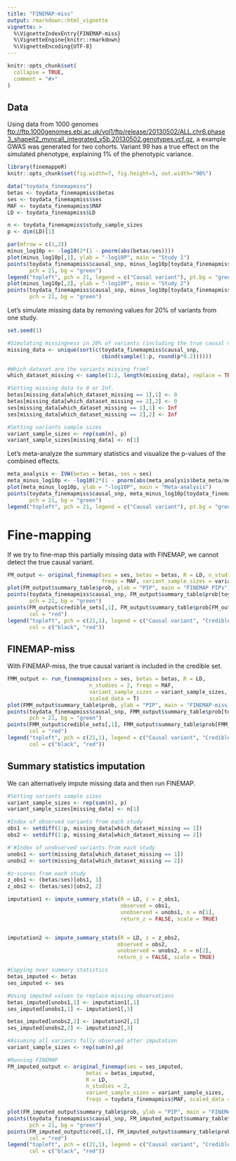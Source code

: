 ```yaml
---
title: "FINEMAP-miss"
output: rmarkdown::html_vignette
vignette: >
  %\VignetteIndexEntry{FINEMAP-miss}
  %\VignetteEngine{knitr::rmarkdown}
  %\VignetteEncoding{UTF-8}
---
```


```r
knitr::opts_chunk$set(
  collapse = TRUE,
  comment = "#>"
)
```

## Data
Using data from 1000 genomes <ftp://ftp.1000genomes.ebi.ac.uk/vol1/ftp/release/20130502/ALL.chr6.phase3_shapeit2_mvncall_integrated_v5b.20130502.genotypes.vcf.gz>, a example GWAS was generated for two cohorts. Variant 99 has a true effect on the simulated phenotype, explaining 1\% of the phenotypic variance. 

```r
library(finemappeR)
knitr::opts_chunk$set(fig.width=7, fig.height=5, out.width="90%")
```

```r
data("toydata_finemapmiss")
betas <- toydata_finemapmiss$betas
ses <- toydata_finemapmiss$ses
MAF <- toydata_finemapmiss$MAF
LD <- toydata_finemapmiss$LD

n <- toydata_finemapmiss$study_sample_sizes
p <- dim(LD)[1]

par(mfrow = c(1,2))
minus_log10p <- -log10(2*(1 - pnorm(abs(betas/ses))))
plot(minus_log10p[,1], ylab = "-log10P", main = "Study 1")
points(toydata_finemapmiss$causal_snp, minus_log10p[toydata_finemapmiss$causal_snp,1],
       pch = 21, bg = "green")
legend("topleft", pch = 21, legend = c("Causal variant"), pt.bg = "green")
plot(minus_log10p[,2], ylab = "-log10P", main = "Study 2")
points(toydata_finemapmiss$causal_snp, minus_log10p[toydata_finemapmiss$causal_snp,2],
       pch = 21, bg = "green")

```

Let's simulate missing data by removing values for 20\% of variants from one study.


```r
set.seed(1)

#Simulating missingness in 20% of variants (including the true causal variant)
missing_data <- unique(sort(c(toydata_finemapmiss$causal_snp,
                              cbind(sample(1:p, round(p*0.2))))))

#Which dataset are the variants missing from?
which_dataset_missing <- sample(1:2, length(missing_data), replace = TRUE)

#Setting missing data to 0 or Inf.
betas[missing_data[which_dataset_missing == 1],1] <- 0
betas[missing_data[which_dataset_missing == 2],2] <- 0
ses[missing_data[which_dataset_missing == 1],1] <- Inf
ses[missing_data[which_dataset_missing == 2],2] <- Inf

#Setting variants sample sizes
variant_sample_sizes <- rep(sum(n), p)
variant_sample_sizes[missing_data] <- n[1]
```

Let's meta-analyze the summary statistics and visualize the p-values of the combined effects.
```r
meta_analysis <- IVW(betas = betas, ses = ses)
meta_minus_log10p <- -log10(2*(1 - pnorm(abs(meta_analysis$beta_meta/meta_analysis$se_meta))))
plot(meta_minus_log10p, ylab = "-log10P", main = "Meta-analysis")
points(toydata_finemapmiss$causal_snp, meta_minus_log10p[toydata_finemapmiss$causal_snp],
       pch = 21, bg = "green")
legend("topleft", pch = 21, legend = c("Causal variant"), pt.bg = "green")
```

# Fine-mapping
If we try to fine-map this partially missing data with FINEMAP, we cannot detect the true causal variant.
```r

FM_output <- original_finemap(ses = ses, betas = betas, R = LD, n_studies = 2,
                              freqs = MAF, variant_sample_sizes = variant_sample_sizes)
plot(FM_output$summary_table$prob, ylab = "PIP", main = "FINEMAP PIPs")
points(toydata_finemapmiss$causal_snp, FM_output$summary_table$prob[toydata_finemapmiss$causal_snp],
       pch = 21, bg = "green")
points(FM_output$credible_sets[,1], FM_output$summary_table$prob[FM_output$cred[,1]],
       col = "red")
legend("topleft", pch = c(21,1), legend = c("Causal variant", "Credible set"), pt.bg = c("green", NA),
       col = c("black", "red"))
```

## FINEMAP-miss
With FINEMAP-miss, the true causal variant is included in the credible set.
```r

FMM_output <- run_finemapmiss(ses = ses, betas = betas, R = LD, 
                          n_studies = 2, freqs = MAF, 
                          variant_sample_sizes = variant_sample_sizes,
                          scaled_data = T)
plot(FMM_output$summary_table$prob, ylab = "PIP", main = "FINEMAP-miss PIPs")
points(toydata_finemapmiss$causal_snp, FMM_output$summary_table$prob[toydata_finemapmiss$causal_snp],
       pch = 21, bg = "green")
points(FMM_output$credible_sets[,1], FMM_output$summary_table$prob[FMM_output$credible_sets[,1]],
       col = "red")
legend("topleft", pch = c(21,1), legend = c("Causal variant", "Credible set"), pt.bg = c("green", NA),
       col = c("black", "red"))
```

## Summary statistics imputation
We can alternatively impute missing data and then run FINEMAP.
````r
#Setting variants sample sizes
variant_sample_sizes <- rep(sum(n), p)
variant_sample_sizes[missing_data] <- n[1]

#Index of observed variants from each study
obs1 <- setdiff(1:p, missing_data[which_dataset_missing == 1])
obs2 <- setdiff(1:p, missing_data[which_dataset_missing == 2])

#'#Index of unobserved variants from each study
unobs1 <- sort(missing_data[which_dataset_missing == 1])
unobs2 <- sort(missing_data[which_dataset_missing == 2])

#z-scores from each study
z_obs1 <- (betas/ses)[obs1, 1]
z_obs2 <- (betas/ses)[obs2, 2]

imputation1 <- impute_summary_stats(R = LD, z = z_obs1,
                                    observed = obs1,
                                    unobserved = unobs1, n = n[1],
                                    return_z = FALSE, scale = TRUE)


imputation2 <- impute_summary_stats(R = LD, z = z_obs2,
                                   observed = obs2,
                                   unobserved = unobs2, n = n[2],
                                   return_z = FALSE, scale = TRUE)

#Copying over summary statistics
betas_imputed <- betas
ses_imputed <- ses

#Using imputed values to replace missing observations
betas_imputed[unobs1,1] <- imputation1[,1]
ses_imputed[unobs1,1] <- imputation1[,3]

betas_imputed[unobs2,2] <- imputation2[,1]
ses_imputed[unobs2,2] <- imputation2[,3]

#Assuming all variants fully observed after imputation
variant_sample_sizes <- rep(sum(n),p)

#Running FINEMAP
FM_imputed_output <- original_finemap(ses = ses_imputed,
                         betas = betas_imputed,
                         R = LD,
                         n_studies = 2,
                         variant_sample_sizes = variant_sample_sizes,
                         freqs = toydata_finemapmiss$MAF, scaled_data = T)

plot(FM_imputed_output$summary_table$prob, ylab = "PIP", main = "FINEMAP PIPs")
points(toydata_finemapmiss$causal_snp, FM_imputed_output$summary_table$prob[toydata_finemapmiss$causal_snp],
       pch = 21, bg = "green")
points(FM_imputed_output$cred[,1], FM_imputed_output$summary_table$prob[FM_imputed_output$credible_sets[,1]],
       col = "red")
legend("topleft", pch = c(21,1), legend = c("Causal variant", "Credible set"), pt.bg = c("green", NA),
       col = c("black", "red"))
````




